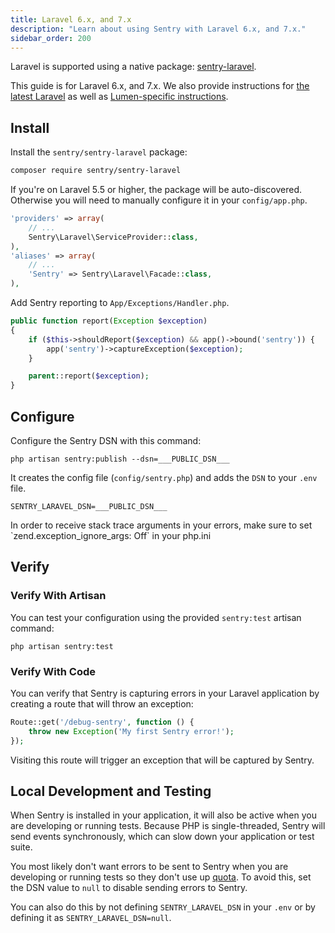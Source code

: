 ```yaml
---
title: Laravel 6.x, and 7.x
description: "Learn about using Sentry with Laravel 6.x, and 7.x."
sidebar_order: 200
---
```


Laravel is supported using a native package: [sentry-laravel](https://github.com/getsentry/sentry-laravel).

This guide is for Laravel 6.x, and 7.x. We also provide instructions for [the latest Laravel](/platforms/php/guides/laravel/) as well as [Lumen-specific instructions](/platforms/php/guides/laravel/other-versions/lumen/).

## Install

Install the `sentry/sentry-laravel` package:

```bash
composer require sentry/sentry-laravel
```

If you're on Laravel 5.5 or higher, the package will be auto-discovered. Otherwise you will need to manually configure it in your `config/app.php`.

```php {filename:config/app.php}
'providers' => array(
    // ...
    Sentry\Laravel\ServiceProvider::class,
),
'aliases' => array(
    // ...
    'Sentry' => Sentry\Laravel\Facade::class,
),
```

Add Sentry reporting to `App/Exceptions/Handler.php`.

```php {filename:App/Exceptions/Handler.php}
public function report(Exception $exception)
{
    if ($this->shouldReport($exception) && app()->bound('sentry')) {
        app('sentry')->captureException($exception);
    }

    parent::report($exception);
}
```

## Configure

Configure the Sentry DSN with this command:


```shell
php artisan sentry:publish --dsn=___PUBLIC_DSN___
```

It creates the config file (`config/sentry.php`) and adds the `DSN` to your `.env` file.


```shell {filename:.env}
SENTRY_LARAVEL_DSN=___PUBLIC_DSN___
```

<Alert level="warning">
  In order to receive stack trace arguments in your errors, make sure to set `zend.exception_ignore_args: Off` in your php.ini
</Alert>

## Verify

### Verify With Artisan

You can test your configuration using the provided `sentry:test` artisan command:

```shell
php artisan sentry:test
```

### Verify With Code

You can verify that Sentry is capturing errors in your Laravel application by creating a route that will throw an exception:

```php {filename:routes/web.php}
Route::get('/debug-sentry', function () {
    throw new Exception('My first Sentry error!');
});
```

Visiting this route will trigger an exception that will be captured by Sentry.

## Local Development and Testing

When Sentry is installed in your application, it will also be active when you are developing or running tests. Because PHP is single-threaded, Sentry will send events synchronously, which can slow down your application or test suite.

You most likely don't want errors to be sent to Sentry when you are developing or running tests so they don't use up [quota](/pricing/quotas/). To avoid this, set the DSN value to `null` to disable sending errors to Sentry.

You can also do this by not defining `SENTRY_LARAVEL_DSN` in your `.env` or by defining it as `SENTRY_LARAVEL_DSN=null`.

<PageGrid nextPages header="Next Steps" />
